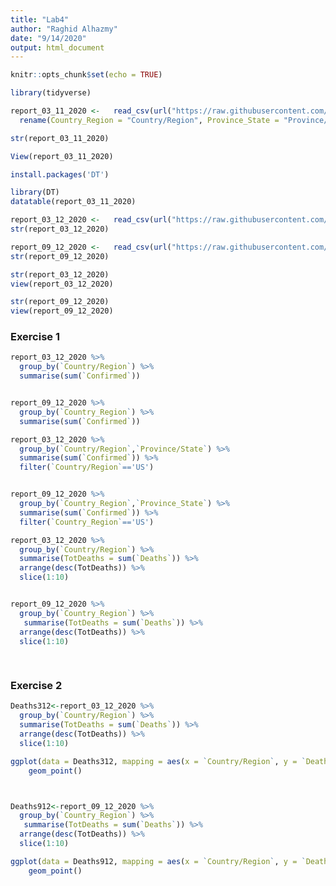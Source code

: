 ```yaml
---
title: "Lab4"
author: "Raghid Alhazmy"
date: "9/14/2020"
output: html_document
---
```


```r
knitr::opts_chunk$set(echo = TRUE)
```

```r
library(tidyverse)
```

```r
report_03_11_2020 <-   read_csv(url("https://raw.githubusercontent.com/CSSEGISandData/COVID-19/master/csse_covid_19_data/csse_covid_19_daily_reports/03-11-2020.csv")) %>%
  rename(Country_Region = "Country/Region", Province_State = "Province/State")

str(report_03_11_2020)
```

```r
View(report_03_11_2020)
```

```r
install.packages('DT')
```


```r
library(DT)
datatable(report_03_11_2020)
```

```r
report_03_12_2020 <-   read_csv(url("https://raw.githubusercontent.com/CSSEGISandData/COVID-19/master/csse_covid_19_data/csse_covid_19_daily_reports/03-12-2020.csv"))
str(report_03_12_2020)

report_09_12_2020 <-   read_csv(url("https://raw.githubusercontent.com/CSSEGISandData/COVID-19/master/csse_covid_19_data/csse_covid_19_daily_reports/09-12-2020.csv"))
str(report_09_12_2020)
```

```r
str(report_03_12_2020)
view(report_03_12_2020)

str(report_09_12_2020)
view(report_09_12_2020)
```


### Exercise 1
```r
report_03_12_2020 %>% 
  group_by(`Country/Region`) %>% 
  summarise(sum(`Confirmed`))


report_09_12_2020 %>% 
  group_by(`Country_Region`) %>% 
  summarise(sum(`Confirmed`))
```

```r
report_03_12_2020 %>% 
  group_by(`Country/Region`,`Province/State`) %>% 
  summarise(sum(`Confirmed`)) %>% 
  filter(`Country/Region`=='US')


report_09_12_2020 %>% 
  group_by(`Country_Region`,`Province_State`) %>% 
  summarise(sum(`Confirmed`)) %>% 
  filter(`Country_Region`=='US')
```

```r
report_03_12_2020 %>% 
  group_by(`Country/Region`) %>% 
  summarise(TotDeaths = sum(`Deaths`)) %>% 
  arrange(desc(TotDeaths)) %>% 
  slice(1:10)


report_09_12_2020 %>% 
  group_by(`Country_Region`) %>% 
   summarise(TotDeaths = sum(`Deaths`)) %>% 
  arrange(desc(TotDeaths)) %>% 
  slice(1:10)
  
  
```


### Exercise 2
```r
Deaths312<-report_03_12_2020 %>% 
  group_by(`Country/Region`) %>% 
  summarise(TotDeaths = sum(`Deaths`)) %>% 
  arrange(desc(TotDeaths)) %>% 
  slice(1:10)

ggplot(data = Deaths312, mapping = aes(x = `Country/Region`, y = `Deaths`)) +
    geom_point()



Deaths912<-report_09_12_2020 %>% 
  group_by(`Country_Region`) %>% 
   summarise(TotDeaths = sum(`Deaths`)) %>% 
  arrange(desc(TotDeaths)) %>% 
  slice(1:10)

ggplot(data = Deaths912, mapping = aes(x = `Country/Region`, y = `Deaths`)) +
    geom_point()
```

